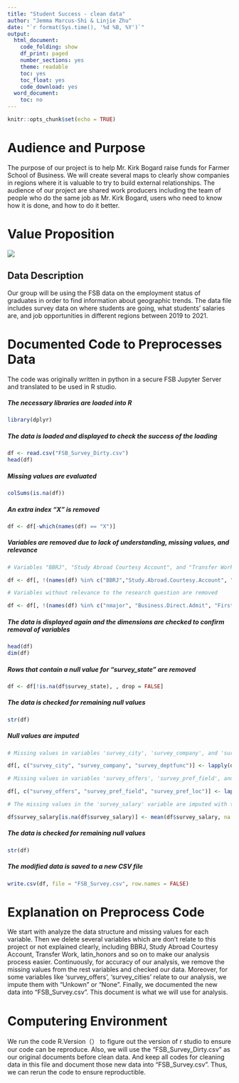 ```yaml
---
title: "Student Success - clean data"
author: "Jemma Marcus-Shi & Linjie Zhu"
date: "`r format(Sys.time(), '%d %B, %Y')`"
output:
  html_document:
    code_folding: show
    df_print: paged
    number_sections: yes
    theme: readable
    toc: yes
    toc_float: yes
    code_download: yes
  word_document:
    toc: no
---
```


```r
knitr::opts_chunk$set(echo = TRUE)
```

# Audience and Purpose

The purpose of our project is to help Mr. Kirk Bogard raise funds for Farmer School of Business. We will create several maps to clearly show companies in regions where it is valuable to try to build external relationships. The audience of our project are shared work producers including the team of people who do the same job as Mr. Kirk Bogard, users who need to know how it is done, and how to do it better.

# Value Proposition

![](poster%20Value%20proposition%20canvas%20simple%20white.png)

## Data Description

Our group will be using the FSB data on the employment status of graduates in order to find information about geographic trends. The data file includes survey data on where students are going, what students' salaries are, and job opportunities in different regions between 2019 to 2021.

# Documented Code to Preprocesses Data

The code was originally written in python in a secure FSB Jupyter Server and translated to be used in R studio. 

##### The necessary libraries are loaded into R {-}
```r
library(dplyr)
```

##### The data is loaded and displayed to check the success of the loading {-}
```r
df <- read.csv("FSB_Survey_Dirty.csv")
head(df)
```

##### Missing values are evaluated {-}
```r
colSums(is.na(df))
```
##### An extra index "X" is removed {-}
```r
df <- df[-which(names(df) == "X")]
```
##### Variables are removed due to lack of understanding, missing values, and relevance {-}
```r
# Variables "BBRJ", "Study Abroad Courtesy Account", and "Transfer Work" are removed due to lack of understanding and missing variables

df <- df[, !(names(df) %in% c("BBRJ","Study.Abroad.Courtesy.Account", "Transfer.Work..Pre.Banner."))]

# Variables without relevance to the research question are removed

df <- df[, !(names(df) %in% c("nmajor", "Business.Direct.Admit", "First.Generation.College.Stdnt", "Combined.Bacc.and.Masters", "Dean.s.List", "FSB.Scholars", "Honors.Program", "President.s.List", "Cum.Laude", "Magna.Cum.Laude", "Summa.Cum.Laude", "University.Honors","UniversityHonors.w.Distinction", "year.x", "latin_honors", "survey_gradprogram", "survey_gradschool", "survey_internfour","survey_internone", "survey_internships", "survey_internthree", "survey_interntwo"))]
```

##### The data is displayed again and the dimensions are checked to confirm removal of variables {-}
```r
head(df)
dim(df)
```

##### Rows that contain a null value for "survey_state" are removed {-}
```r
df <- df[!is.na(df$survey_state), , drop = FALSE]
```
##### The data is checked for remaining null values {-}
```r
str(df)
```
##### Null values are imputed {-}
```r
# Missing values in variables 'survey_city', 'survey_company', and 'survey_deptfunc' are imputed with "Unknown"

df[, c("survey_city", "survey_company", "survey_deptfunc")] <- lapply(df[, c("survey_city", "survey_company", "survey_deptfunc")], function(x) ifelse(is.na(x), "Unknown", x))

# Missing values in variables 'survey_offers', 'survey_pref_field', and 'survey_pref_loc' are imputed with "None"

df[, c("survey_offers", "survey_pref_field", "survey_pref_loc")] <- lapply(df[, c("survey_offers", "survey_pref_field", "survey_pref_loc")], function(x) ifelse(is.na(x), "None", x))

# The missing values in the 'survey_salary' variable are imputed with the mean salary

df$survey_salary[is.na(df$survey_salary)] <- mean(df$survey_salary, na.rm = TRUE)
```
##### The data is checked for remaining null values {-}
```r
str(df)
```
##### The modified data is saved to a new CSV file {-}
```r
write.csv(df, file = "FSB_Survey.csv", row.names = FALSE)
```

# Explanation on Preprocess Code

We start with analyze the data structure and missing values for each variable. Then we delete several variables which are don't relate to this project or not explained clearly, including BBRJ, Study Abroad Courtesy Account, Transfer Work, latin_honors and so on to make our analysis process easier. Continuously, for accuracy of our analysis, we remove the missing values from the rest variables and checked our data. Moreover, for some variables like 'survey_offers', 'survey_cities' relate to our analysis, we impute them with "Unkown" or "None". Finally, we documented the new data into "FSB_Survey.csv". This document is what we will use for analysis.

# Computering Environment

We run the code R.Version（） to figure out the version of r studio to ensure our code can be reproduce. Also, we will use the "FSB_Survey_Dirty.csv" as our original documents before clean data. And keep all codes for cleaning data in this file and document those new data into "FSB_Survey.csv". Thus, we can rerun the code to ensure reproductible.
